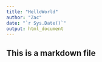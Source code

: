 ```yaml
---
title: "HelloWorld"
author: "Zac"
date: "`r Sys.Date()`"
output: html_document
---
```

## This is a markdown file